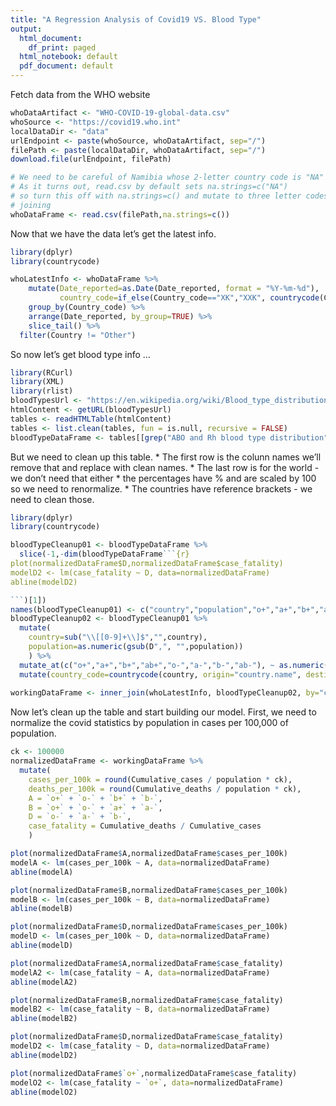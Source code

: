 ```yaml
---
title: "A Regression Analysis of Covid19 VS. Blood Type"
output:
  html_document:
    df_print: paged
  html_notebook: default
  pdf_document: default
---
```


Fetch data from the WHO website

```r
whoDataArtifact <- "WHO-COVID-19-global-data.csv"
whoSource <- "https://covid19.who.int"
localDataDir <- "data"
urlEndpoint <- paste(whoSource, whoDataArtifact, sep="/")
filePath <- paste(localDataDir, whoDataArtifact, sep="/")
download.file(urlEndpoint, filePath)

# We need to be careful of Namibia whose 2-letter country code is "NA"
# As it turns out, read.csv by default sets na.strings=c("NA")
# so turn this off with na.strings=c() and mutate to three letter codes before
# joining
whoDataFrame <- read.csv(filePath,na.strings=c())

```
Now that we have the data let's get the latest info.

```r
library(dplyr)
library(countrycode)

whoLatestInfo <- whoDataFrame %>%
    mutate(Date_reported=as.Date(Date_reported, format = "%Y-%m-%d"),
           country_code=if_else(Country_code=="XK","XXK", countrycode(Country_code, origin="iso2c", destination="iso3c", nomatch=NULL))) %>%
    group_by(Country_code) %>%
    arrange(Date_reported, by_group=TRUE) %>%
    slice_tail() %>%
  filter(Country != "Other")

```

So now let's get blood type info ...

```r
library(RCurl)
library(XML)
library(rlist)
bloodTypesUrl <- "https://en.wikipedia.org/wiki/Blood_type_distribution_by_country"
htmlContent <- getURL(bloodTypesUrl)
tables <- readHTMLTable(htmlContent)
tables <- list.clean(tables, fun = is.null, recursive = FALSE)
bloodTypeDataFrame <- tables[[grep("ABO and Rh blood type distribution", names(tables))]]
```

But we need to clean up this table.
* The first row is the colunn names we'll remove that and replace with clean names.
* The last row is for the world - we don't need that either
* the percentages have % and are scaled by 100 so we need to renormalize.
* The countries have reference brackets - we need to clean those.

```r
library(dplyr)
library(countrycode)

bloodTypeCleanup01 <- bloodTypeDataFrame %>%
  slice(-1,-dim(bloodTypeDataFrame```{r}
plot(normalizedDataFrame$D,normalizedDataFrame$case_fatality)
modelD2 <- lm(case_fatality ~ D, data=normalizedDataFrame)
abline(modelD2)

```)[1])
names(bloodTypeCleanup01) <- c("country","population","o+","a+","b+","ab+","o-","a-","b-","ab-")
bloodTypeCleanup02 <- bloodTypeCleanup01 %>%
  mutate(
    country=sub("\\[[0-9]+\\]$","",country),
    population=as.numeric(gsub(D",", "",population))
    ) %>%
  mutate_at(c("o+","a+","b+","ab+","o-","a-","b-","ab-"), ~ as.numeric(sub("%$","", .x)) / 100 ) %>%
  mutate(country_code=countrycode(country, origin="country.name", destination="iso3c"))
  
workingDataFrame <- inner_join(whoLatestInfo, bloodTypeCleanup02, by="country_code")
```

Now let's clean up the table and start building our model. First, we need to normalize the covid statistics by population in cases per 100,000 of population.

```r

ck <- 100000
normalizedDataFrame <- workingDataFrame %>%
  mutate(
    cases_per_100k = round(Cumulative_cases / population * ck),
    deaths_per_100k = round(Cumulative_deaths / population * ck),
    A = `o+` + `o-` + `b+` + `b-`,
    B = `o+` + `o-` + `a+` + `a-`,
    D = `o-` + `a-` + `b-`,
    case_fatality = Cumulative_deaths / Cumulative_cases
    )

plot(normalizedDataFrame$A,normalizedDataFrame$cases_per_100k)
modelA <- lm(cases_per_100k ~ A, data=normalizedDataFrame)
abline(modelA)

```

```r
plot(normalizedDataFrame$B,normalizedDataFrame$cases_per_100k)
modelB <- lm(cases_per_100k ~ B, data=normalizedDataFrame)
abline(modelB)


```

  
```r
plot(normalizedDataFrame$D,normalizedDataFrame$cases_per_100k)
modelD <- lm(cases_per_100k ~ D, data=normalizedDataFrame)
abline(modelD)

```

```r
plot(normalizedDataFrame$A,normalizedDataFrame$case_fatality)
modelA2 <- lm(case_fatality ~ A, data=normalizedDataFrame)
abline(modelA2)

```
```r
plot(normalizedDataFrame$B,normalizedDataFrame$case_fatality)
modelB2 <- lm(case_fatality ~ B, data=normalizedDataFrame)
abline(modelB2)

```
```r
plot(normalizedDataFrame$D,normalizedDataFrame$case_fatality)
modelD2 <- lm(case_fatality ~ D, data=normalizedDataFrame)
abline(modelD2)

```
```r
plot(normalizedDataFrame$`o+`,normalizedDataFrame$case_fatality)
modelO2 <- lm(case_fatality ~ `o+`, data=normalizedDataFrame)
abline(modelO2)

```


